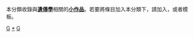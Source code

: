 {{Catnav|頁面分類|人类社会|知識|科学|自然科学|生物学|遗传学}}
{{hiddencat}}
本分類收錄與'''[[遺傳學|遺傳學]]'''相關的'''[[Wikipedia:小作品|小作品]]'''。若要將條目加入本分類下，請加入'''{{tl|Genetics-stub}}'''，或者'''{{tl|遺傳學小作品}}'''模板。
[[Category:生物學小作品|G]]
[[Category:遗传学|*]]
[[Category:小作品類別|G]]